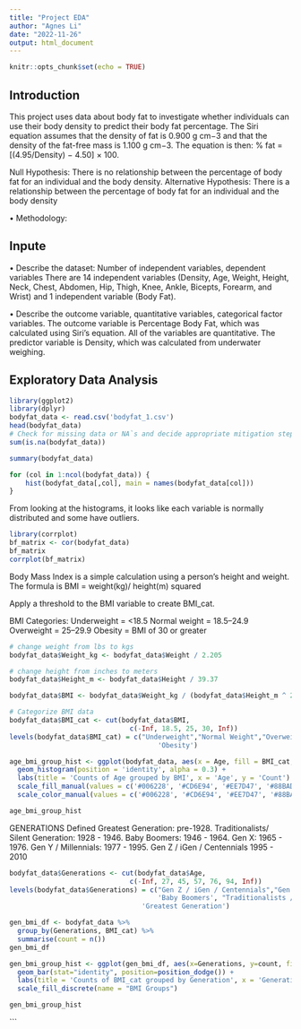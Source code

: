 ```yaml
---
title: "Project EDA"
author: "Agnes Li"
date: "2022-11-26"
output: html_document
---
```


```r
knitr::opts_chunk$set(echo = TRUE)
```

## Introduction
This project uses data about body fat to investigate whether individuals can use their body density to predict their body fat percentage. The Siri equation assumes that the density of fat is 0.900 g cm−3 and that the density of the fat-free mass is 1.100 g cm−3. The equation is then: % fat = [(4.95/Density) − 4.50] × 100.

Null Hypothesis: There is no relationship between the percentage of body fat for an individual and the body density.
Alternative Hypothesis: There is a relationship between the percentage of body fat for an individual and the body density

• Methodology:

## Inpute
• Describe the dataset: Number of independent variables, dependent variables
There are 14 independent variables (Density, Age, Weight, Height, Neck, Chest, Abdomen, Hip, Thigh, Knee, Ankle, Bicepts, Forearm, and Wrist)  and 1 independent variable (Body Fat).

• Describe the outcome variable, quantitative variables, categorical factor variables.
The outcome variable is Percentage Body Fat, which was calculated using Siri's equation. All of the variables are quantitative. The predictor variable is Density, which was calculated from underwater weighing.

## Exploratory Data Analysis
```r
library(ggplot2)
library(dplyr)
bodyfat_data <- read.csv('bodyfat_1.csv')
head(bodyfat_data)
# Check for missing data or NA`s and decide appropriate mitigation steps.
sum(is.na(bodyfat_data))
```

```r
summary(bodyfat_data)
```


```r
for (col in 1:ncol(bodyfat_data)) {
    hist(bodyfat_data[,col], main = names(bodyfat_data[col]))
}
```
From looking at the histograms, it looks like each variable is normally distributed and some have outliers.


```r
library(corrplot)
bf_matrix <- cor(bodyfat_data)
bf_matrix
corrplot(bf_matrix)
```


Body Mass Index is a simple calculation using a person's height and weight. The formula is BMI = weight(kg)/ height(m) squared

Apply a threshold to the BMI variable to create BMI_cat.

BMI Categories:
Underweight = <18.5
Normal weight = 18.5–24.9
Overweight = 25–29.9
Obesity = BMI of 30 or greater

```r
# change weight from lbs to kgs
bodyfat_data$Weight_kg <- bodyfat_data$Weight / 2.205

# change height from inches to meters
bodyfat_data$Height_m <- bodyfat_data$Height / 39.37

bodyfat_data$BMI <- bodyfat_data$Weight_kg / (bodyfat_data$Height_m ^ 2)

# Categorize BMI data
bodyfat_data$BMI_cat <- cut(bodyfat_data$BMI,
                              c(-Inf, 18.5, 25, 30, Inf))
levels(bodyfat_data$BMI_cat) = c("Underweight","Normal Weight","Overweight",
                                     'Obesity')
```

```r

age_bmi_group_hist <- ggplot(bodyfat_data, aes(x = Age, fill = BMI_cat, color = BMI_cat)) +  
  geom_histogram(position = 'identity', alpha = 0.3) +
  labs(title = 'Counts of Age grouped by BMI', x = 'Age', y = 'Count') +
  scale_fill_manual(values = c('#006228', '#CD6E94', '#EE7D47', '#88BAD7')) +
  scale_color_manual(values = c('#006228', '#CD6E94', '#EE7D47', '#88BAD7'))

age_bmi_group_hist

```


GENERATIONS Defined
Greatest Generation: pre-1928.
Traditionalists/ Silent Generation: 1928 - 1946.
Baby Boomers: 1946 - 1964.
Gen X: 1965 - 1976.
Gen Y / Millennials: 1977 - 1995.
Gen Z / iGen / Centennials 1995 - 2010
```r
bodyfat_data$Generations <- cut(bodyfat_data$Age,
                              c(-Inf, 27, 45, 57, 76, 94, Inf))
levels(bodyfat_data$Generations) = c("Gen Z / iGen / Centennials","Gen Y / Millennials","Gen X",
                                     'Baby Boomers', "Traditionalists / Silent Generation",
                                 'Greatest Generation')
```

```r

gen_bmi_df <- bodyfat_data %>%
  group_by(Generations, BMI_cat) %>%
  summarise(count = n())
gen_bmi_df

gen_bmi_group_hist <- ggplot(gen_bmi_df, aes(x=Generations, y=count, fill=BMI_cat)) + 
  geom_bar(stat="identity", position=position_dodge()) +
  labs(title = 'Counts of BMI_cat grouped by Generation', x = 'Generation', y = 'Count') +
  scale_fill_discrete(name = "BMI Groups")

gen_bmi_group_hist
```


```

